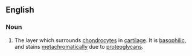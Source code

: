 ==English==

===Noun===
{{en-noun|territorial matrices|es}}

# The layer which surrounds [[chondrocyte]]s in [[cartilage]]. It is [[basophilic]], and stains [[metachromatically]] due to [[proteoglycan]]s.